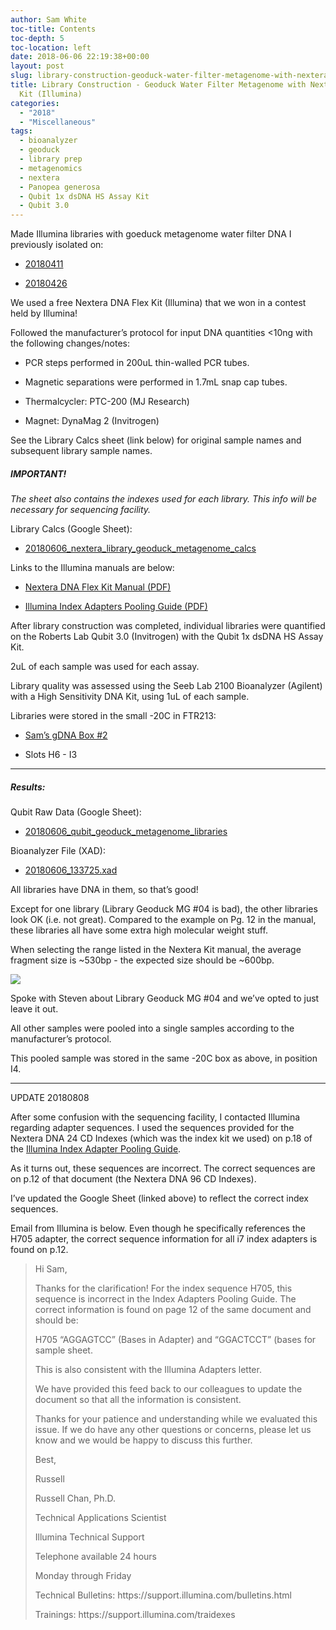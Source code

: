 ```yaml
---
author: Sam White
toc-title: Contents
toc-depth: 5
toc-location: left
date: 2018-06-06 22:19:38+00:00
layout: post
slug: library-construction-geoduck-water-filter-metagenome-with-nextera-dna-flex-kit-illumina
title: Library Construction - Geoduck Water Filter Metagenome with Nextera DNA Flex
  Kit (Illumina)
categories:
  - "2018"
  - "Miscellaneous"
tags:
  - bioanalyzer
  - geoduck
  - library prep
  - metagenomics
  - nextera
  - Panopea generosa
  - Qubit 1x dsDNA HS Assay Kit
  - Qubit 3.0
---
```


Made Illumina libraries with goeduck metagenome water filter DNA I previously isolated on:





  * [20180411](https://robertslab.github.io/sams-notebook/posts/2018/2018-04-11-dna-isolation-quantification-metagenomics-water-filters/)



  * [20180426](https://robertslab.github.io/sams-notebook/posts/2018/2018-04-26-dna-isolation-quantification-metagenomics-water-filters-2/)






We used a free Nextera DNA Flex Kit (Illumina) that we won in a contest held by Illumina!

Followed the manufacturer's protocol for input DNA quantities <10ng with the following changes/notes:





  * PCR steps performed in 200uL thin-walled PCR tubes.



  * Magnetic separations were performed in 1.7mL snap cap tubes.



  * Thermalcycler: PTC-200 (MJ Research)



  * Magnet: DynaMag 2 (Invitrogen)






See the Library Calcs sheet (link below) for original sample names and subsequent library sample names.



##### IMPORTANT!



_The sheet also contains the indexes used for each library. This info will be necessary for sequencing facility._

Library Calcs (Google Sheet):





  * [20180606_nextera_library_geoduck_metagenome_calcs](https://docs.google.com/spreadsheets/d/131Z45uaUycJhyZJRxbEVlOviyoGqV44GehUxaaOWcGo/edit?usp=sharing)



Links to the Illumina manuals are below:



  * [Nextera DNA Flex Kit Manual (PDF)](https://github.com/RobertsLab/resources/blob/master/protocols/Commercial_Protocols/Illumina_nextera-dna-flex-library-prep-reference-guide-1000000025416-01_20180523.pdf)



  * [Illumina Index Adapters Pooling Guide (PDF)](https://github.com/RobertsLab/resources/blob/master/protocols/Commercial_Protocols/Illumina_index-adapters-pooling-guide-1000000041074-02_20180523.pdf)






After library construction was completed, individual libraries were quantified on the Roberts Lab Qubit 3.0 (Invitrogen) with the Qubit 1x dsDNA HS Assay Kit.

2uL of each sample was used for each assay.

Library quality was assessed using the Seeb Lab 2100 Bioanalyzer (Agilent) with a High Sensitivity DNA Kit, using 1uL of each sample.

Libraries were stored in the small -20C in FTR213:





  * [Sam's gDNA Box #2](https://docs.google.com/spreadsheets/d/1SWzKMKh7LBOgTfvEhJamE6pZFsTpRXY7otzXUC5fZSM/edit?usp=sharing)



  * Slots H6 - I3






* * *





##### Results:





Qubit Raw Data (Google Sheet):





  * [20180606_qubit_geoduck_metagenome_libraries](https://docs.google.com/spreadsheets/d/1UzLYw0LIyN9SF9qs51Kk3Keozeqzor1RIjFKRPuzLwM/edit?usp=sharing)



Bioanalyzer File (XAD):



  * [20180606_133725.xad](https://owl.fish.washington.edu/Athaliana/20180606_133725.xad)



All libraries have DNA in them, so that's good!

Except for one library (Library Geoduck MG #04 is bad), the other libraries look OK (i.e. not great). Compared to the example on Pg. 12 in the manual, these libraries all have some extra high molecular weight stuff.

When selecting the range listed in the Nextera Kit manual, the average fragment size is ~530bp - the expected size should be ~600bp.





![](https://owl.fish.washington.edu/Athaliana/20180606_bioanalyzer_all_electropherograms_geoduck_mg_libraries.PNG)

Spoke with Steven about Library Geoduck MG #04 and we've opted to just leave it out.

All other samples were pooled into a single samples according to the manufacturer's protocol.

This pooled sample was stored in the same -20C box as above, in position I4.



* * *



UPDATE 20180808

After some confusion with the sequencing facility, I contacted Illumina regarding adapter sequences. I used the sequences provided for the Nextera DNA 24 CD Indexes (which was the index kit we used) on p.18 of the [Illumina Index Adapter Pooling Guide](https://support.illumina.com/content/dam/illumina-support/documents/documentation/chemistry_documentation/experiment-design/index-adapters-pooling-guide-1000000041074-02.pdf).

As it turns out, these sequences are incorrect. The correct sequences are on p.12 of that document (the Nextera DNA 96 CD Indexes).

I've updated the Google Sheet (linked above) to reflect the correct index sequences.

Email from Illumina is below. Even though he specifically references the H705 adapter, the correct sequence information for all i7 index adapters is found on p.12.



<blockquote>
  Hi Sam,

  Thanks for the clarification! For the index sequence H705, this sequence is incorrect in the Index Adapters Pooling Guide. The correct information is found on page 12 of the same document and should be:

  H705 “AGGAGTCC” (Bases in Adapter) and “GGACTCCT” (bases for sample sheet.

  This is also consistent with the Illumina Adapters letter.

  We have provided this feed back to our colleagues to update the document so that all the information is consistent.

  Thanks for your patience and understanding while we evaluated this issue. If we do have any other questions or concerns, please let us know and we would be happy to discuss this further.

  Best,

  Russell

  Russell Chan, Ph.D.

  Technical Applications Scientist

  Illumina Technical Support

  Telephone available 24 hours

  Monday through Friday

  Technical Bulletins: https://support.illumina.com/bulletins.html

  Trainings: https://support.illumina.com/traidexes
</blockquote>
